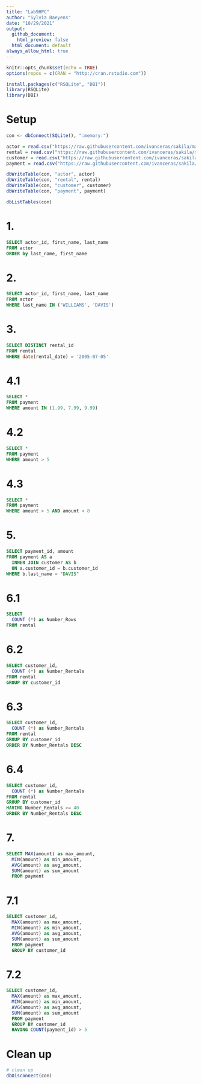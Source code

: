 ```yaml
---
title: "Lab9HPC"
author: "Sylvia Baeyens"
date: "10/29/2021"
output:
  github_document: 
    html_preview: false
  html_document: default
always_allow_html: true
---
```


```r
knitr::opts_chunk$set(echo = TRUE)
options(repos = c(CRAN = "http://cran.rstudio.com"))
```

```r
install.packages(c("RSQLite", "DBI"))
library(RSQLite)
library(DBI)
```

# Setup
```r
con <- dbConnect(SQLite(), ":memory:")

actor = read.csv("https://raw.githubusercontent.com/ivanceras/sakila/master/csv-sakila-db/actor.csv")
rental = read.csv("https://raw.githubusercontent.com/ivanceras/sakila/master/csv-sakila-db/rental.csv")
customer = read.csv("https://raw.githubusercontent.com/ivanceras/sakila/master/csv-sakila-db/customer.csv")
payment = read.csv("https://raw.githubusercontent.com/ivanceras/sakila/master/csv-sakila-db/payment_p2007_01.csv")

dbWriteTable(con, "actor", actor)
dbWriteTable(con, "rental", rental)
dbWriteTable(con, "customer", customer)
dbWriteTable(con, "payment", payment)

dbListTables(con)

```

# 1. 
```sql
SELECT actor_id, first_name, last_name
FROM actor
ORDER by last_name, first_name
```


# 2.
```sql
SELECT actor_id, first_name, last_name
FROM actor
WHERE last_name IN ('WILLIAMS', 'DAVIS')

```

# 3. 
```sql

SELECT DISTINCT rental_id
FROM rental
WHERE date(rental_date) = '2005-07-05'
```

# 4.1 
```sql

SELECT *
FROM payment
WHERE amount IN (1.99, 7.99, 9.99)

```

# 4.2 
```sql

SELECT *
FROM payment
WHERE amount > 5

```

# 4.3 

```sql

SELECT *
FROM payment
WHERE amount > 5 AND amount < 8

```

# 5.

```sql

SELECT payment_id, amount
FROM payment AS a
  INNER JOIN customer AS b
  ON a.customer_id = b.customer_id
WHERE b.last_name = "DAVIS"

```

# 6.1

```sql

SELECT 
  COUNT (*) as Number_Rows
FROM rental

```

# 6.2

```sql

SELECT customer_id,
  COUNT (*) as Number_Rentals
FROM rental
GROUP BY customer_id

```

# 6.3

```sql

SELECT customer_id,
  COUNT (*) as Number_Rentals
FROM rental
GROUP BY customer_id
ORDER BY Number_Rentals DESC

```

# 6.4

```sql

SELECT customer_id,
  COUNT (*) as Number_Rentals
FROM rental
GROUP BY customer_id
HAVING Number_Rentals >= 40
ORDER BY Number_Rentals DESC

```

# 7.

```sql

SELECT MAX(amount) as max_amount,
  MIN(amount) as min_amount,
  AVG(amount) as avg_amount,
  SUM(amount) as sum_amount
  FROM payment

```
# 7.1

```sql

SELECT customer_id,
  MAX(amount) as max_amount,
  MIN(amount) as min_amount,
  AVG(amount) as avg_amount,
  SUM(amount) as sum_amount
  FROM payment
  GROUP BY customer_id

```

# 7.2

```sql

SELECT customer_id,
  MAX(amount) as max_amount,
  MIN(amount) as min_amount,
  AVG(amount) as avg_amount,
  SUM(amount) as sum_amount
  FROM payment
  GROUP BY customer_id
  HAVING COUNT(payment_id) > 5

```

# Clean up
```r

# clean up
dbDisconnect(con)

```

